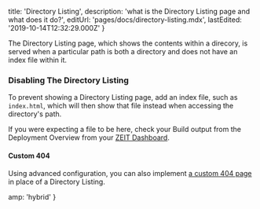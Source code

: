 
  title: 'Directory Listing',
  description: 'what is the Directory Listing page and what does it do?',
  editUrl: 'pages/docs/directory-listing.mdx',
  lastEdited: '2019-10-14T12:32:29.000Z'
}

The Directory Listing page, which shows the contents within a direcory, is served when a particular path is both a directory and does not have an index file within it.

### Disabling The Directory Listing

To prevent showing a Directory Listing page, add an index file, such as `index.html`, which will then show that file instead when accessing the directory's path.

If you were expecting a file to be here, check your Build output from the Deployment Overview from your [ZEIT Dashboard](/dashboard).

#### Custom 404

Using advanced configuration, you can also implement [a custom 404 page](/docs/configuration#routes/advanced/custom-404) in place of a Directory Listing.


  amp: 'hybrid'
}
